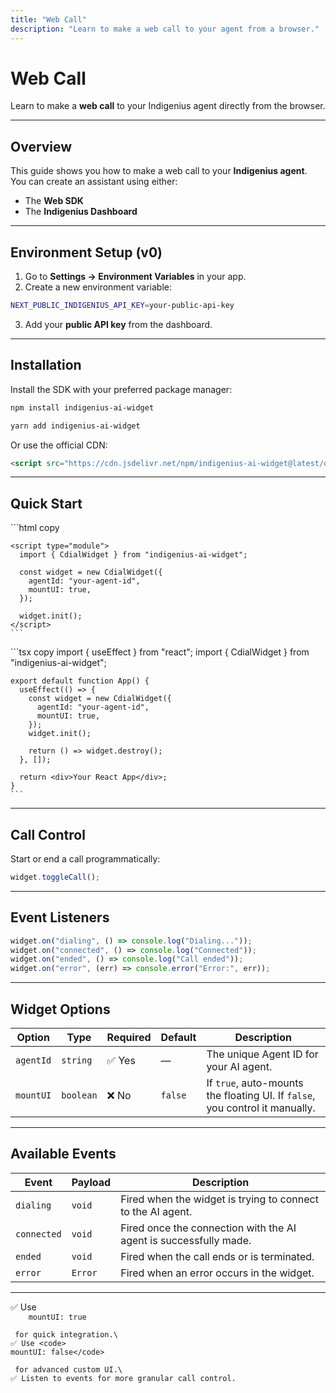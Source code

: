 ```yaml
---
title: "Web Call"
description: "Learn to make a web call to your agent from a browser."
---
```


# Web Call

Learn to make a **web call** to your Indigenius agent directly from the browser.

---

## Overview

This guide shows you how to make a web call to your **Indigenius agent**.\
You can create an assistant using either:

- The **Web SDK**
- The **Indigenius Dashboard**

---

## Environment Setup (v0)

1. Go to **Settings → Environment Variables** in your app.
2. Create a new environment variable:

```bash copy
NEXT_PUBLIC_INDIGENIUS_API_KEY=your-public-api-key
```

3. Add your **public API key** from the dashboard.

---

## Installation

Install the SDK with your preferred package manager:

<CodeGroup>

```bash npm
npm install indigenius-ai-widget
```


```bash yarn
yarn add indigenius-ai-widget
```

</CodeGroup>

Or use the official CDN:

```html copy
<script src="https://cdn.jsdelivr.net/npm/indigenius-ai-widget@latest/dist/sdk.umd.js"></script>
```

---

## Quick Start

<Tabs>
  <Tab title="HTML">
    ```html copy
    <indigenius-convai agent-id="your-agent-id"></indigenius-convai>
    
    <script type="module">
      import { CdialWidget } from "indigenius-ai-widget";
    
      const widget = new CdialWidget({
        agentId: "your-agent-id",
        mountUI: true,
      });
    
      widget.init();
    </script>
    ```
  </Tab>
  <Tab title="React">
    ```tsx copy
    import { useEffect } from "react";
    import { CdialWidget } from "indigenius-ai-widget";
    
    export default function App() {
      useEffect(() => {
        const widget = new CdialWidget({
          agentId: "your-agent-id",
          mountUI: true,
        });
        widget.init();
    
        return () => widget.destroy();
      }, []);
    
      return <div>Your React App</div>;
    }
    ```
  </Tab>
</Tabs>

---

## Call Control

Start or end a call programmatically:

```js copy
widget.toggleCall();
```

---

## Event Listeners

```js copy
widget.on("dialing", () => console.log("Dialing..."));
widget.on("connected", () => console.log("Connected"));
widget.on("ended", () => console.log("Call ended"));
widget.on("error", (err) => console.error("Error:", err));
```

---

## Widget Options

| Option    | Type      | Required | Default | Description                                                                  |
| --------- | --------- | -------- | ------- | ---------------------------------------------------------------------------- |
| `agentId` | `string`  | ✅ Yes    | —       | The unique Agent ID for your AI agent.                                       |
| `mountUI` | `boolean` | ❌ No     | `false` | If `true`, auto-mounts the floating UI. If `false`, you control it manually. |

---

## Available Events

| Event       | Payload | Description                                                       |
| ----------- | ------- | ----------------------------------------------------------------- |
| `dialing`   | `void`  | Fired when the widget is trying to connect to the AI agent.       |
| `connected` | `void`  | Fired once the connection with the AI agent is successfully made. |
| `ended`     | `void`  | Fired when the call ends or is terminated.                        |
| `error`     | `Error` | Fired when an error occurs in the widget.                         |

---

<CardGroup cols={1}>
  <Card title="Tip" icon="lightbulb" iconType="solid" color="#FACC15">
    ✅ Use <code>
    mountUI: true</code>

     for quick integration.\
    ✅ Use <code>
    mountUI: false</code>

     for advanced custom UI.\
    ✅ Listen to events for more granular call control.
  </Card>
</CardGroup>